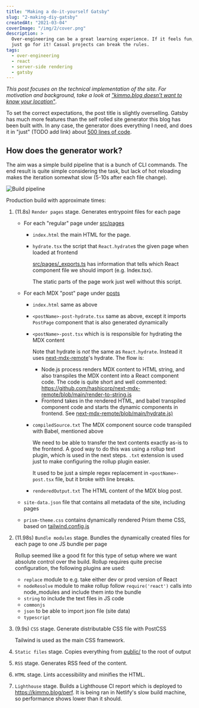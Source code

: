 ```yaml
---
title: "Making a do-it-yourself Gatsby"
slug: "2-making-diy-gatsby"
createdAt: "2021-03-04"
coverImage: "/img/2/cover.png"
description: >
  Over-engineering can be a great learning experience. If it feels fun,
  just go for it! Casual projects can break the rules.
tags:
  - over-engineering
  - react
  - server-side rendering
  - gatsby
---
```


*This post focuses on the technical implementation of the site. For motivation and background, take a look at ["kimmo.blog doesn't want to know your location"](../1-kimmo-blog-doesnt-want-to-know-your-location/)*.


To set the correct expectations, the post title is slightly overselling. Gatsby has much more features than the self rolled site generator this blog has been built with. In any case, the generator does everything I need, and does it in "just" (TODO add link) about [500 lines of code](https://github.com/kimmobrunfeldt/blog/blob/main/src/generator/render.tsx).


## How does the generator work?

The aim was a simple build pipeline that is a bunch of CLI commands. The end result is quite simple considering the task, but lack of hot reloading makes the iteration somewhat slow (5-10s after each file change).

![Build pipeline](/img/2/build-pipeline.svg)


Production build with approximate times:

1. (11.8s) `Render pages` stage. Generates entrypoint files for each page

    * For each "regular" page under [src/pages](src/pages)
        * `index.html` the main HTML for the page.
        * `hydrate.tsx` the script that `React.hydrate`s the given page when loaded at frontend

            [src/pages/_exports.ts](src/pages/_exports.ts) has information that tells which
            React component file we should import (e.g. Index.tsx).

            The static parts of the page work just well without this script.

    * For each MDX "post" page under [posts](posts)
        * `index.html`  same as above
        * `<postName>-post-hydrate.tsx` same as above, except it imports `PostPage` component that is also generated dynamically
        * `<postName>-post.tsx` which is is responsible for hydrating the MDX content

            Note that hydrate is *not* the same as `React.hydrate`. Instead it uses [next-mdx-remote](https://github.com/hashicorp/next-mdx-remote/)'s
            hydrate. The flow is:

            * Node.js process renders MDX content to HTML string, and also transpiles the MDX content into a React component code. The code is quite short and well commented: https://github.com/hashicorp/next-mdx-remote/blob/main/render-to-string.js
            * Frontend takes in the rendered HTML, and babel transpiled component code and starts the dynamic components in frontend. See [next-mdx-remote/blob/main/hydrate.js)](https://github.com/hashicorp/next-mdx-remote/blob/main/hydrate.js)

        * `compiledSource.txt` The MDX component source code transpiled with Babel, mentioned above

            We need to be able to transfer the text contents exactly as-is to the frontend. A good way to do this
            was using a rollup text plugin, which is used in the next steps. `.txt` extension is used just to make
            configuring the rollup plugin easier.

            It used to be just a simple regex
            replacement in `<postName>-post.tsx` file, but it broke with line breaks.

        * `renderedOutput.txt` The HTML content of the MDX blog post.

    * `site-data.json` file that contains all metadata of the site, including pages
    * `prism-theme.css` contains dynamically rendered Prism theme CSS, based on [tailwind.config.js](tailwind.config.js)

1. (11.98s) `Bundle modules` stage. Bundles the dynamically created files for each page to one JS bundle per page

    Rollup seemed like a good fit for this type of setup where we want absolute
    control over the build. Rollup requires quite precise configuration, the following plugins are used:

    * `replace` module to e.g. take either dev or prod version of React
    * `nodeResolve` module to make rollup follow `require('react')` calls into node_modules and include them into the bundle
    * `string` to include the text files in JS code
    * `commonjs`
    * `json` to be able to import json file (site data)
    * `typescript`

1. (9.9s) `CSS` stage. Generate distributable CSS file with PostCSS

    Tailwind is used as the main CSS framework.

1. `Static files` stage. Copies everything from [public/](public/) to the root of output

1. `RSS` stage. Generates RSS feed of the content.

1. `HTML` stage. Lints accessibility and minifies the HTML.

1. `Lighthouse` stage. Builds a Lighthouse CI report which is deployed to https://kimmo.blog/perf. It is being ran in Netlify's slow build machine, so performance shows lower than it should.
